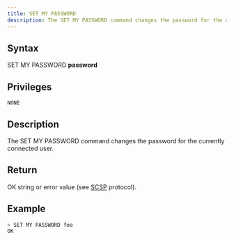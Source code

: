 ```yaml
---
title: SET MY PASSWORD
description: The SET MY PASSWORD command changes the password for the currently connected user
---
```


## Syntax

SET MY PASSWORD **password**

## Privileges

```
NONE
```

## Description

The SET MY PASSWORD command changes the password for the currently connected user.

## Return

OK string or error value (see [SCSP](https://github.com/sqlitecloud/sdk/blob/master/PROTOCOL.md) protocol).

## Example

```bash
> SET MY PASSWORD foo
OK
```
